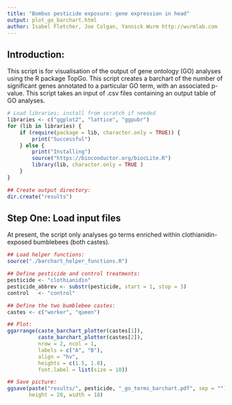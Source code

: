 ```yaml
---
title: "Bombus pesticide exposure: gene expression in head"
output: plot_go_barchart.html
author: Isabel Fletcher, Joe Colgan, Yannick Wurm http://wurmlab.com 
---
```


## Introduction:  

This script is for visualisation of the output of gene ontology (GO) analyses using the R package TopGo.
This script creates a barchart of the number of significant genes annotated to a particular GO term, with an associated p-value. This script takes an input of .csv files containing an output table of GO analyses.

```r
# Load libraries; install from scratch if needed
libraries <- c("ggplot2", "lattice", "ggpubr")
for (lib in libraries) {
    if (require(package = lib, character.only = TRUE)) {
        print("Successful")
    } else {
        print("Installing")
        source("https://bioconductor.org/biocLite.R")
        library(lib, character.only = TRUE )
    }
}

## Create output directory:
dir.create("results")
```

## Step One: Load input files
At present, the script only analyses go terms enriched within clothianidin-exposed bumblebees (both castes). 

```r
## Load helper functions:
source("./barchart_helper_functions.R")

## Define pesticide and control treatments:
pesticide <- "clothianidin"
pesticide_abbrev <- substr(pesticide, start = 1, stop = 3)
control   <- "control"

## Define the two bumblebee castes:
castes <- c("worker", "queen")

## Plot:
ggarrange(caste_barchart_plotter(castes[1]),
          caste_barchart_plotter(castes[2]),
          nrow = 2, ncol = 1,
          labels = c("A", "B"),
          align = "hv",
          heights = c(1.5, 1.8),
          font.label = list(size = 10))

## Save picture:
ggsave(paste("results/", pesticide, "_go_terms_barchart.pdf", sep = ""),
       height = 20, width = 18)
```
